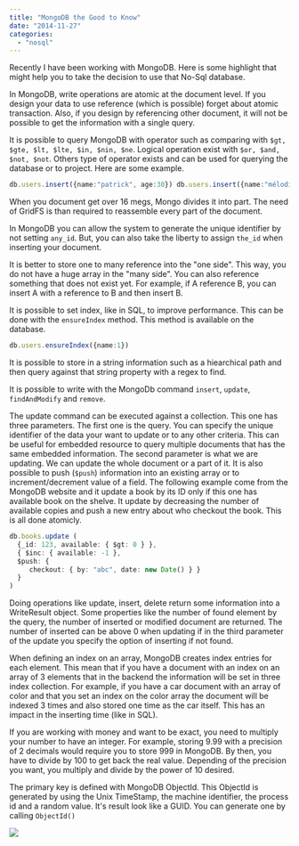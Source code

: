 ```yaml
---
title: "MongoDB the Good to Know"
date: "2014-11-27"
categories: 
  - "nosql"
---
```


Recently I have been working with MongoDB. Here is some highlight that might help you to take the decision to use that No-Sql database.

In MongoDB, write operations are atomic at the document level. If you design your data to use reference (which is possible) forget about atomic transaction. Also, if you design by referencing other document, it will not be possible to get the information with a single query.

It is possible to query MongoDB with operator such as comparing with `$gt, $gte, $lt, $lte, $in, $nin, $ne`. Logical operation exist with `$or, $and, $not, $not`. Others type of operator exists and can be used for querying the database or to project. Here are some example.

```typescript
db.users.insert({name:"patrick", age:30}) db.users.insert({name:"mélodie", age:26}) db.users.insert({name:"vincent", age:30}) db.users.insert({name:"julie", age:28}) db.users.find({age:{$lt:30}}) // Return 2 elements 
``` 


When you document get over 16 megs, Mongo divides it into part. The need of GridFS is than required to reassemble every part of the document.

In MongoDB you can allow the system to generate the unique identifier by not setting `any_id`. But, you can also take the liberty to assign `the_id` when inserting your document.

It is better to store one to many reference into the "one side". This way, you do not have a huge array in the "many side". You can also reference something that does not exist yet. For example, if A reference B, you can insert A with a reference to B and then insert B.

It is possible to set index, like in SQL, to improve performance. This can be done with the `ensureIndex` method. This method is available on the database. 

```typescript
db.users.ensureIndex({name:1}) 
``` 


It is possible to store in a string information such as a hiearchical path and then query against that string property with a regex to find.

It is possible to write with the MongoDb command `insert`, `update`, `findAndModify` and `remove`.

The update command can be executed against a collection. This one has three parameters. The first one is the query. You can specify the unique identifier of the data your want to update or to any other criteria. This can be useful for embedded resource to query multiple documents that has the same embedded information. The second parameter is what we are updating. We can update the whole document or a part of it. It is also possible to push (`$push`) information into an existing array or to increment/decrement value of a field. The following example come from the MongoDB website and it update a book by its ID only if this one has available book on the shelve. It update by decreasing the number of available copies and push a new entry about who checkout the book. This is all done atomicly.

```typescript
db.books.update ( 
  {_id: 123, available: { $gt: 0 } }, 
  { $inc: { available: -1 }, 
  $push: {
     checkout: { by: "abc", date: new Date() } } 
  } 
) 
``` 

Doing operations like update, insert, delete return some information into a WriteResult object. Some properties like the number of found element by the query, the number of inserted or modified document are returned. The number of inserted can be above 0 when updating if in the third parameter of the update you specify the option of inserting if not found.

When defining an index on an array, MongoDB creates index entries for each element. This mean that if you have a document with an index on an array of 3 elements that in the backend the information will be set in three index collection. For example, if you have a car document with an array of color and that you set an index on the color array the document will be indexed 3 times and also stored one time as the car itself. This has an impact in the inserting time (like in SQL).

If you are working with money and want to be exact, you need to multiply your number to have an integer. For example, storing 9.99 with a precision of 2 decimals would require you to store 999 in MongoDB. By then, you have to divide by 100 to get back the real value. Depending of the precision you want, you multiply and divide by the power of 10 desired.

The primary key is defined with MongoDB ObjectId. This ObjectId is generated by using the Unix TimeStamp, the machine identifier, the process id and a random value. It's result look like a GUID. You can generate one by calling `ObjectId()` 

![](/images/blog/ObjectId.png)
